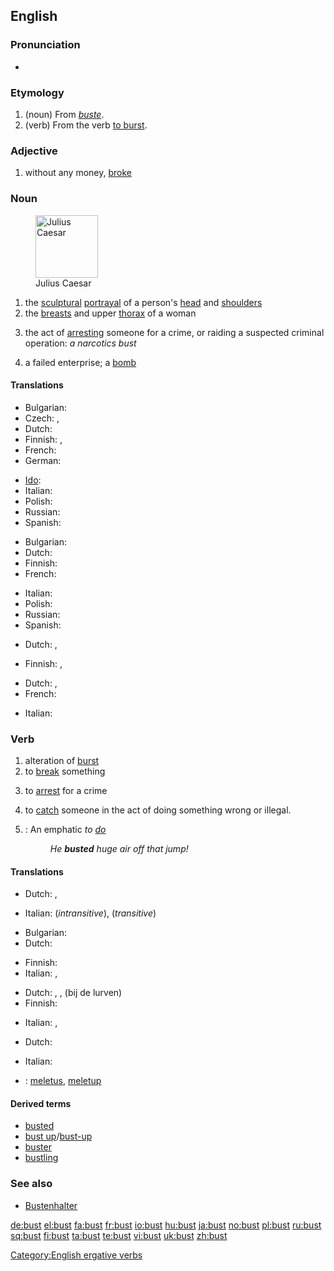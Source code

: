 {{wikipedia}}
==English==

===Pronunciation===
* {{IPA|/'bʌst/}}
*: {{rhymes|ʌst}}

===Etymology===
# (noun) From {{etyl|fr}} ''[[buste]]''.
# (verb) From the verb [[burst#Verb|to burst]].

===Adjective===
{{en-adj|-}}

# {{slang}} without any money, [[broke]]

===Noun===
{{en-noun}}

[[Image:Julius caesar.jpg|thumb|right|100px|Julius Caesar]]

# the [[sculptural]] [[portrayal]] of a person's [[head]] and [[shoulder]]s
# the [[breast]]s and upper [[thorax]] of a woman
# {{slang}} the act of [[arresting]] someone for a crime, or raiding a suspected criminal operation: ''a narcotics bust''
# {{slang}} a failed enterprise; a [[bomb]]

====Translations====
{{trans-top|sculptural portrayal of a person's head and shoulders}}
* Bulgarian: {{t|bg|бюст|m}}
* Czech: {{t|cs|busta|f}}, {{t|cs|bysta|f}}
* Dutch: {{t|nl|buste}} {{m|f}}
* Finnish: {{t|fi|rintakuva}}, {{t|fi|pysti}}
* French: {{t|fr|buste|m}}
* German: {{t|de|Büste|f}}
{{trans-mid}}
* [[Ido]]: {{t|io|busto}}
* Italian: {{t|it|busto|m}}
* Polish: {{t|pl|popiersie|m}}
* Russian: {{t|ru|бюст|m}}
* Spanish: {{t|es|busto|m}}
{{trans-bottom}}

{{trans-top|breasts and upper thorax of a woman}}
* Bulgarian: {{t|bg|бюст|m}}
* Dutch: {{t|nl|buste}} {{m|f}}
* Finnish: {{t|fi|povi}}
* French: {{t|fr|buste|m}}
{{trans-mid}}
* Italian: {{t|it|busto|m}}
* Polish: {{t|pl|popiersie|m}}
* Russian: {{t|ru|бюст|m}}
* Spanish: {{t|es|busto|m}}
{{trans-bottom}}

{{trans-top|(slang) act of arresting someone for a crime, or raiding a suspected criminal operation}}
* Dutch: {{t|nl|arrestatie|f}}, {{t|nl|razzia|f}}
{{trans-mid}}
* Finnish: {{t|fi|pidätys}}, {{t|fi|ratsia}}
{{trans-bottom}}

{{trans-top|(slang) failed enterprise}}
* Dutch: {{t|nl|flop}}, {{t|nl|fiasco|n}}
* French: {{t|fr|fiasco|m}}
{{trans-mid}}
* Italian: {{t|it|fiasco|m}}
{{trans-bottom}}

===Verb===
{{en-verb}}

# alteration of [[burst]]
# to [[break]] something
# {{slang}} to [[arrest]] for a crime
# {{slang}} to [[catch]] someone in the act of doing something wrong or illegal.
# {{snowboarding}}: An emphatic ''to [[do]]''
#: ''He '''busted''' huge air off that jump!''

====Translations====
{{trans-top|alteration of burst}}
* Dutch: {{t|nl|barsten}}, {{t|nl|breken}}
{{trans-mid}}
* Italian: {{t|it|scoppiare}} (''intransitive''), {{t|it|far scoppiare}} (''transitive'')
{{trans-bottom}}

{{trans-top|to break something}}
* Bulgarian: {{t|bg|арестувам}}
* Dutch: {{t|nl|breken}}
{{trans-mid}}
* Finnish: {{t|fi|rikkoa}}
* Italian: {{t|it|rompere}}, {{t|it|sfasciare}}
{{trans-bottom}}

{{trans-top|(slang) to arrest for a crime}}
* Dutch: {{t|nl|oppakken}}, {{t|nl|pakken}}, (bij de lurven) {{t|nl|vatten}}
* Finnish: {{t|fi|pidättää}}
{{trans-mid}}
* Italian: {{t|it|acciuffare}}, {{t|it|attaccare}}
{{trans-bottom}}

{{trans-top|(slang) to catch someone in the act of doing something wrong or illegal}}
* Dutch: {{t|nl|betrappen}}
{{trans-mid}}
* Italian: {{t|it|sgamare}}
{{trans-bottom}}

{{trans-top|(snowboarding): An emphatic to do}}
{{trans-mid}}
{{trans-bottom}}

{{checktrans-top}}
{{checktrans-mid}}
* {{ttbc|Indonesian}}: [[letus|meletus]], [[letup|meletup]]
{{checktrans-bottom}}

====Derived terms====
* [[busted]]
* [[bust up]]/[[bust-up]]
* [[buster]]
* [[bustling]]

===See also===
* [[Bustenhalter]]

[[Category:English ergative verbs]]

[[de:bust]]
[[el:bust]]
[[fa:bust]]
[[fr:bust]]
[[io:bust]]
[[hu:bust]]
[[ja:bust]]
[[no:bust]]
[[pl:bust]]
[[ru:bust]]
[[sq:bust]]
[[fi:bust]]
[[ta:bust]]
[[te:bust]]
[[vi:bust]]
[[uk:bust]]
[[zh:bust]]